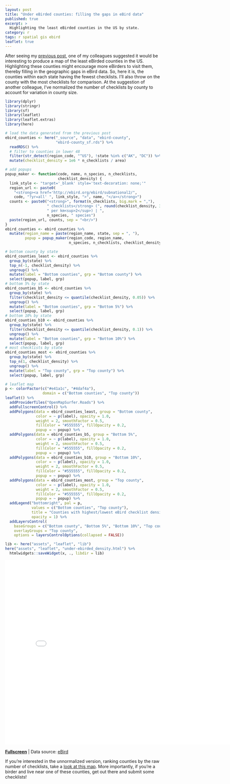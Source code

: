 ```yaml
---
layout: post
title: "Under eBirded counties: filling the gaps in eBird data"
published: true
excerpt: >
  Highlighting the least eBirded counties in the US by state.
category: r
tags: r spatial gis ebird
leaflet: true
---
```


After seeing my [previous post](/r/ebird-county/), one of my colleagues suggested it would be interesting to produce a map of the least eBirded counties in the US. Highlighting these counties might encourage more eBirders to visit them, thereby filling in the geographic gaps in eBird data. So, here it is, the counties within each state having the fewest checklists. I'll also throw on the county with the most checklists for comparison. At the suggestion of another colleague, I've normalized the number of checklists by county to account for variation in county size.

```r
library(dplyr)
library(stringr)
library(sf)
library(leaflet)
library(leaflet.extras)
library(here)

# load the data generated from the previous post
ebird_counties <- here("_source", "data", "ebird-county", 
                       "ebird-county_sf.rds") %>% 
  readRDS() %>% 
  # filter to counties in lower 48
  filter(str_detect(region_code, "^US"), !state %in% c("AK", "DC")) %>% 
  mutate(checklist_density = 1e6 * n_checklists / area)

# add popups
popup_maker <- function(code, name, n_species, n_checklists, 
                        checklist_density) {
  link_style <- "target='_blank' style='text-decoration: none;'"
  region_url <- paste0(
    "<strong><a href='http://ebird.org/ebird/subnational2/",
    code, "?yr=all' ", link_style, ">", name, "</a></strong>")
  counts <- paste0("<strong>", format(n_checklists, big.mark = ","), 
                   " checklists</strong> (", round(checklist_density, 3), 
                   " per km<sup>2</sup>) | ", 
                   n_species, " species")
  paste(region_url, counts, sep = "<br/>")
}
ebird_counties <- ebird_counties %>% 
  mutate(region_name = paste(region_name, state, sep = ", "),
         popup = popup_maker(region_code, region_name, 
                             n_species, n_checklists, checklist_density)) 

# bottom county by state
ebird_counties_least <- ebird_counties %>% 
  group_by(state) %>% 
  top_n(-1, checklist_density) %>% 
  ungroup() %>% 
  mutate(label = "Bottom counties", grp = "Bottom county") %>% 
  select(popup, label, grp)
# bottom 5% by state
ebird_counties_b5 <- ebird_counties %>% 
  group_by(state) %>% 
  filter(checklist_density <= quantile(checklist_density, 0.05)) %>% 
  ungroup() %>% 
  mutate(label = "Bottom counties", grp = "Bottom 5%") %>% 
  select(popup, label, grp)
# bottom 10% by state
ebird_counties_b10 <- ebird_counties %>% 
  group_by(state) %>% 
  filter(checklist_density <= quantile(checklist_density, 0.1)) %>% 
  ungroup() %>% 
  mutate(label = "Bottom counties", grp = "Bottom 10%") %>% 
  select(popup, label, grp)
# most checklists by state
ebird_counties_most <- ebird_counties %>% 
  group_by(state) %>% 
  top_n(1, checklist_density) %>% 
  ungroup() %>% 
  mutate(label = "Top county", grp = "Top county") %>% 
  select(popup, label, grp)

# leaflet map
p <- colorFactor(c("#e41a1c", "#4daf4a"), 
                 domain = c("Bottom counties", "Top county"))
leaflet() %>%
  addProviderTiles("OpenMapSurfer.Roads") %>% 
  addFullscreenControl() %>% 
  addPolygons(data = ebird_counties_least, group = "Bottom county",
              color = ~ p(label), opacity = 1.0,
              weight = 2, smoothFactor = 0.5,
              fillColor = "#555555", fillOpacity = 0.2,
              popup = ~ popup) %>% 
  addPolygons(data = ebird_counties_b5, group = "Bottom 5%",
              color = ~ p(label), opacity = 1.0,
              weight = 2, smoothFactor = 0.5,
              fillColor = "#555555", fillOpacity = 0.2,
              popup = ~ popup) %>% 
  addPolygons(data = ebird_counties_b10, group = "Bottom 10%",
              color = ~ p(label), opacity = 1.0,
              weight = 2, smoothFactor = 0.5,
              fillColor = "#555555", fillOpacity = 0.2,
              popup = ~ popup) %>% 
  addPolygons(data = ebird_counties_most, group = "Top county",
              color = ~ p(label), opacity = 1.0,
              weight = 2, smoothFactor = 0.5,
              fillColor = "#555555", fillOpacity = 0.2,
              popup = ~ popup) %>% 
  addLegend("bottomright", pal = p,
            values = c("Bottom counties", "Top county"),
            title = "Counties with highest/lowest eBird checklist density",
            opacity = 1) %>% 
  addLayersControl(
    baseGroups = c("Bottom county", "Bottom 5%", "Bottom 10%", "Top county"),
    overlayGroups = "Top county",
    options = layersControlOptions(collapsed = FALSE))
```

```r
lib <- here("assets", "leaflet", "lib")
here("assets", "leaflet", "under-ebirded_density.html") %>% 
  htmlwidgets::saveWidget(x, ., libdir = lib)
```

<iframe src="/assets/leaflet/under-ebirded_density.html" style="border: none; width: 800px; height: 600px"></iframe>
<a href="/assets/leaflet/under-ebirded_density.html" target="_blank"><strong>Fullscreen</strong></a> | Data source: [eBird](http://ebird.org/)

If you're interested in the unnormalized version, ranking counties by the raw number of checklists, take a [look at this map](/assets/leaflet/under-ebirded.html). More importantly, if you're a birder and live near one of these counties, get out there and submit some checklists!